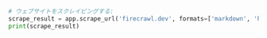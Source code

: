 ```python Python
# ウェブサイトをスクレイピングする:
scrape_result = app.scrape_url('firecrawl.dev', formats=['markdown', 'html'])
print(scrape_result)
```
